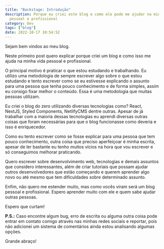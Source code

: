 ```yaml
---
title: "Backstage: Introdução"
description: Porque eu criei este blog e como ele pode me ajudar na minha vida
  pessoal e profissional
category: Dev
tags: ["blog"]
date: 2022-10-17 10:54:52
---
```

Sejam bem vindos ao meu blog. 

Neste primeiro post quero explicar porque criei um blog e como isso me ajuda na minha vida pessoal e profissional.

O principal motivo é praticar o que estou estudando e trabalhando. Eu utilizo uma metodologia de sempre escrever algo sobre o que estou estudando e tento escrever como se eu estivesse explicando o assunto para uma pessoa que tenha pouco conhecimento e de forma simples, assim eu consigo fixar melhor o conteúdo. Essa é uma metodologia que muitas pessoas utilizam.

Eu criei o blog do zero utilizando diversas tecnologias como? React, NextJS, Styled Components, NetlifyCMS dentre outras. Apesar de já trabalhar com a maioria dessas tecnologias eu aprendi diversas outras coisas que foram necessárias para que o blog funcionasse como deveria e isso é enriquecedor.

Como eu tento escrever como se fosse explicar para uma pessoa que tem pouco conhecimento, outra coisa que preciso aperfeiçoar é minha escrita, apesar de ler bastante eu tenho muitos vícios na hora que vou escrever e só conseguimos melhorar praticando.

Quero escrever sobre desenvolvimento web, tecnologias e demais assuntos que considero interessantes, além de criar tutoriais que possam ajudar outros desenvolvedores que estão começando e querem aprender algo novo ou até mesmo que tem dificuldades sobre determinado assunto.

Enfim, não quero me estender muito, mas como vocês viram será um blog pessoal e profissional. Espero aprender muito com ele e quem sabe ajudar outras pessoas.

Espero que curtam!

**P.S.:** Caso encontre algum bug, erro de escrita ou alguma outra coisa pode entrar em contato comigo através nas minhas redes sociais e reportar, pois não adicionei um sistema de comentários ainda estou analisando algumas opções.

Grande abraço!